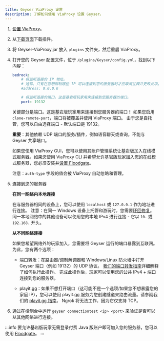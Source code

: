 ```yaml
---
title: Geyser ViaProxy 设置
description: 了解如何使用 ViaProxy 设置 Geyser。
---
```


1. [设置 ViaProxy](https://github.com/ViaVersion/ViaProxy?tab=readme-ov-file#usage-for-players-gui)。
2. 从[下载页面](/download)下载插件。
3. 将 Geyser-ViaProxy.jar 放入 `plugins` 文件夹，然后重启 ViaProxy。
4. 打开您的 Geyser 配置文件，位于 `/plugins/Geyser/config.yml`，找到以下内容：

    ```yaml
    bedrock: 
        # 将监听连接的 IP 地址。
        # 通常，只有在您想限制哪些 IP 可以连接到您的服务器时才应取消注释并更改此项。
        #address: 0.0.0.0 

        # 将监听连接的端口。这是基岩版玩家用来连接到您服务器的端口。
        port: 19132 
    ```
    关键部分是端口。这是基岩版玩家用来连接到您服务器的端口！
    如果您启用 `clone-remote-port`，端口将被覆盖并使用 ViaProxy 端口。
    由于您是自托管，您可以自由选择端口 - 默认端口是 19132。

    **重要**：其他依赖 UDP 端口的服务/插件，例如语音聊天或查询，不能与 Geyser 共享端口。

    如果您使用 ViaProxy GUI，您可以使用其账户管理系统让基岩版加入在线模式服务器。如果您使用 ViaProxy CLI 并希望允许基岩版玩家加入您的在线模式服务器，您必须安装并[设置 Floodgate](/wiki/floodgate/setup)。 <br/>

    注意：`auth-type` 字段的值会被 ViaProxy 自动忽略和管理。

5. 连接到您的服务器
    
    **在同一网络内本地连接**

    在与服务器相同的设备上，您可以使用 `localhost` 或 `127.0.0.1` 作为地址进行连接。
    注意：在同一 Windows 设备上托管和游玩时，您需要[环回修复](/wiki/geyser/fixing-unable-to-connect-to-world#using-geyser-on-the-same-computer)。
    同一本地网络中的其他设备可以使用您的本地 IPv4 进行连接 - 它以 `10.` 或 `192.168.` 开头。
    
    **从不同网络连接**

    如果您希望网络外的玩家加入，您需要将 Geyser 运行的端口暴露到互联网。
    为此，您有两个选项：

    - 端口转发：在路由器/调制解调器和 Windows/Linux 防火墙中打开 Geyser 端口（例如 19132）的 UDP 协议。
   [我们的端口转发指南](/wiki/geyser/port-forwarding)详细解释了如何执行此操作。
   完成此操作后，玩家可以使用您的公共 IPv4 + 端口连接到您的服务器。

    - playit.gg：如果不想打开端口（这可能不是一个选项/如果您不想暴露您的家庭 IP），您可以使用
   playit.gg 服务为您创建隧道来路由流量。请参阅我们的 [playit.gg 指南](/wiki/geyser/playit-gg)。
   Ngrok 将无法工作，因为它仅支持 TCP。

6. 通过在控制台中运行 `geyser connectiontest <ip> <port>` 来验证是否可以从其他网络进行连接。

:::info
要允许基岩版玩家无需登录付费 Java 版账户即可加入您的服务器，您可以使用 [Floodgate](/wiki/floodgate/setup)。
:::
